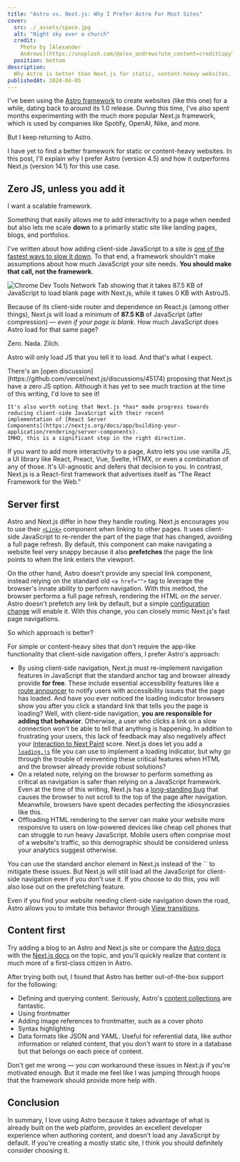 ```yaml
---
title: "Astro vs. Next.js: Why I Prefer Astro For Most Sites"
cover:
  src: ./_assets/space.jpg
  alt: "Night sky over a church"
  credit:
    Photo by [Alexander
    Andrews](https://unsplash.com/@alex_andrews?utm_content=creditCopyText&utm_medium=referral&utm_source=unsplash)
  position: bottom
description:
  Why Astro is better than Next.js for static, content-heavy websites.
publishedAt: 2024-04-05
---
```


I've been using the [Astro framework](https://astro.build/) to create
websites (like this one) for a while, dating back to around its 1.0
release. During this time, I've also spent months experimenting with
the much more popular Next.js framework, which is used by companies
like Spotify, OpenAI, Nike, and more.

But I keep returning to Astro.

I have yet to find a better framework for static or content-heavy
websites. In this post, I'll explain why I prefer Astro (version 4.5)
and how it outperforms Next.js (version 14.1) for this use case.

## Zero JS, unless you add it

I want a scalable framework.

Something that easily allows me to add interactivity to a page when
needed but also lets me scale **down** to a primarily static site like
landing pages, blogs, and portfolios.

I've written about how adding client-side JavaScript to a site is
[one of the fastest ways to slow it down](/blog/300ms-faster-reducing-wikipedias-total-blocking-time/).
To that end, a framework shouldn't make assumptions about how much
JavaScript your site needs. **You should make that call, not the
framework**.


<Image
  src={blankPage}
  alt="Chrome Dev Tools Network Tab showing that it takes 87.5 KB of JavaScript to load blank page with Next.js, while it takes 0 KB with AstroJS."
  caption="Next.js loads 87.5 KB of JavaScript (after compression) on a blank white page. Astro loads zero JavaScript."
/>

Because of its client-side router and dependence on React.js (among
other things), Next.js will load a minimum of **87.5 KB** of
JavaScript (after compression) — _even if your page is blank_. How
much JavaScript does Astro load for that same page?

Zero. Nada. Zilch.

Astro will only load JS that you tell it to load. And that's what I
expect.

<Aside heading="Zero JS Next.js?">
    There's an [open
    discussion](https://github.com/vercel/next.js/discussions/45174)
    proposing that Next.js have a zero JS option. Although it has yet to see
    much traction at the time of this writing, I'd love to see it!
    
    It's also worth noting that Next.js *has* made progress towards
    reducing client-side JavaScript with their recent
    implementation of [React Server
    Components](https://nextjs.org/docs/app/building-your-application/rendering/server-components).
    IMHO, this is a significant step in the right direction.

</Aside>

If you want to add more interactivity to a page, Astro lets you use
vanilla JS, a UI library like React, Preact, Vue, Svelte, HTMX, or
even a combination of any of those. It's UI-agnostic and defers that
decision to you. In contrast, Next.js is a React-first framework that
advertises itself as "The React Framework for the Web."

## Server first

Astro and Next.js differ in how they handle routing. Next.js
encourages you to use their
[`<Link>`](https://nextjs.org/docs/pages/api-reference/components/link)
component when linking to other pages. It uses client-side JavaScript
to re-render the part of the page that has changed, avoiding a full
page refresh. By default, this component can make navigating a website
feel very snappy because it also **prefetches** the page the link
points to when the link enters the viewport.

On the other hand, Astro doesn't provide any special link component,
instead relying on the standard old `<a href="">` tag to leverage the
browser's innate ability to perform navigation. With this method, the
browser performs a full page refresh, rendering the HTML _on the
server_. Astro doesn't prefetch any link by default, but a simple
[configuration change](https://docs.astro.build/en/guides/prefetch/)
will enable it. With this change, you can closely mimic Next.js's fast
page navigations.

So which approach is better?

For simple or content-heavy sites that don't require the app-like
functionality that client-side navigation offers, I prefer Astro's
approach:

- By using client-side navigation, Next.js must re-implement
  navigation features in JavaScript that the standard anchor tag and
  browser already provide **for free**. These include essential
  accessibility features like a
  [route announcer](https://nextjs.org/docs/architecture/accessibility#route-announcements)
  to notify users with accessibility issues that the page has loaded.
  And have you ever noticed the loading indicator browsers show you
  after you click a standard link that tells you the page is loading?
  Well, with client-side navigation, **you are responsible for adding
  that behavior**. Otherwise, a user who clicks a link on a slow
  connection won't be able to tell that anything is happening. In
  addition to frustrating your users, this lack of feedback may also
  negatively affect your
  [Interaction to Next Paint](/blog/interaction-to-next-paint-inp-everything-you-need-to-know/)
  score. Next.js does let you add a
  [`loading.js`](https://nextjs.org/docs/app/building-your-application/routing/loading-ui-and-streaming)
  file you can use to implement a loading indicator, but why go
  through the trouble of reinventing these critical features when HTML
  and the browser already provide robust solutions?
- On a related note, relying on the browser to perform something as
  critical as navigation is safer than relying on a JavaScript
  framework. Even at the time of this writing, Next.js has a
  [long-standing bug](https://github.com/vercel/next.js/issues/45187)
  that causes the browser to not scroll to the top of the page after
  navigation. Meanwhile, browsers have spent decades perfecting the
  idiosyncrasies like this.
- Offloading HTML rendering to the server can make your website more
  responsive to users on low-powered devices like cheap cell phones
  that can struggle to run heavy JavaScript. Mobile users often
  comprise most of a website's traffic, so this demographic should be
  considered unless your analytics suggest otherwise.

<Aside heading="Can't I just use the standard anchor link in Next.js?">
  You can use the standard anchor element in Next.js
  instead of the `<Link>` to mitigate these issues. But Next.js will
  still load all the JavaScript for client-side navigation even if you don't use
  it. If you choose to do this, you will also lose out on the prefetching feature.
</Aside>

Even if you find your website needing client-side navigation down the
road, Astro allows you to imitate this behavior through
[View transitions](https://docs.astro.build/en/guides/view-transitions/).

## Content first

Try adding a blog to an Astro and Next.js site or compare the
[Astro docs](https://docs.astro.build/en/guides/content-collections/)
with the
[Next.js docs](https://nextjs.org/docs/app/building-your-application/configuring/mdx)
on the topic, and you'll quickly realize that content is much more of
a first-class citizen in Astro.

After trying both out, I found that Astro has better out-of-the-box
support for the following:

- Defining and querying content. Seriously, Astro's
  [content collections](https://docs.astro.build/en/guides/content-collections/)
  are fantastic.
- Using frontmatter
- Adding image references to frontmatter, such as a cover photo
- Syntax highlighting
- Data formats like JSON and YAML. Useful for referential data, like
  author information or related content, that you don't want to store
  in a database but that belongs on each piece of content.

Don't get me wrong — you _can_ workaround these issues in Next.js if
you're motivated enough. But it made me feel like I was jumping
through hoops that the framework should provide more help with.

## Conclusion

In summary, I love using Astro because it takes advantage of what is
already built on the web platform, provides an excellent developer
experience when authoring content, and doesn't load any JavaScript by
default. If you're creating a mostly static site, I think you should
definitely consider choosing it.
